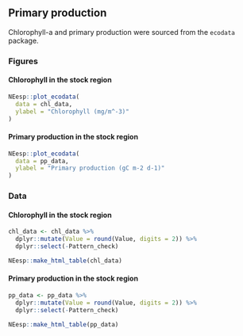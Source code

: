 ## Primary production

Chlorophyll-a and primary production were sourced from the `ecodata` package.

### Figures

#### Chlorophyll in the stock region {-}


```r
NEesp::plot_ecodata(
  data = chl_data,
  ylabel = "Chlorophyll (mg/m^-3)"
)
```


#### Primary production in the stock region {-}
```r
NEesp::plot_ecodata(
  data = pp_data,
  ylabel = "Primary production (gC m-2 d-1)"
)
```


### Data

#### Chlorophyll in the stock region {-}
```r
chl_data <- chl_data %>%
  dplyr::mutate(Value = round(Value, digits = 2)) %>%
  dplyr::select(-Pattern_check)

NEesp::make_html_table(chl_data)
```

#### Primary production in the stock region {-}
```r
pp_data <- pp_data %>%
  dplyr::mutate(Value = round(Value, digits = 2)) %>%
  dplyr::select(-Pattern_check)

NEesp::make_html_table(pp_data)
```

